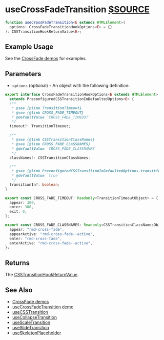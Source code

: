 # useCrossFadeTransition [$SOURCE](packages/core/src/transition/useCrossFadeTransition.ts)

```ts disableTransform
function useCrossFadeTransition<E extends HTMLElement>(
  options: CrossFadeTransitionHookOptions<E> = {}
): CSSTransitionHookReturnValue<E>;
```

## Example Usage

See the [CrossFade demos](/components/cross-fade#cross-fade-transition-hook) for examples.

## Parameters

- `options` (optional) - An object with the following definition:

```ts disableTransform
export interface CrossFadeTransitionHookOptions<E extends HTMLElement>
  extends PreconfiguredCSSTransitionInDefaultedOptions<E> {
  /**
   * @see {@link TransitionTimeout}
   * @see {@link CROSS_FADE_TIMEOUT}
   * @defaultValue `CROSS_FADE_TIMEOUT`
   */
  timeout?: TransitionTimeout;

  /**
   * @see {@link CSSTransitionClassNames}
   * @see {@link CROSS_FADE_CLASSNAMES}
   * @defaultValue `CROSS_FADE_CLASSNAMES`
   */
  classNames?: CSSTransitionClassNames;

  /**
   * @see {@link PreconfiguredCSSTransitionInDefaultedOptions.transitionIn}
   * @defaultValue `true`
   */
  transitionIn?: boolean;
}

export const CROSS_FADE_TIMEOUT: Readonly<TransitionTimeoutObject> = {
  appear: 300,
  enter: 300,
  exit: 0,
};

export const CROSS_FADE_CLASSNAMES: Readonly<CSSTransitionClassNamesObject> = {
  appear: "rmd-cross-fade",
  appearActive: "rmd-cross-fade--active",
  enter: "rmd-cross-fade",
  enterActive: "rmd-cross-fade--active",
};
```

## Returns

The [CSSTransitionHookReturnValue](./use-css-transition#returns).

## See Also

- [CrossFade demos](/components/cross-fade)
- [useCrossFadeTransition demo](/components/cross-fade#cross-fade-transition-hook)
- [useCSSTransition](./use-css-transition)
- [useCollapseTransition](./use-collapse-transition)
- [useScaleTransition](./use-scale-transition)
- [useSlideTransition](./use-slide-transition)
- [useSkeletonPlaceholder](./use-skeleton-placeholder)
